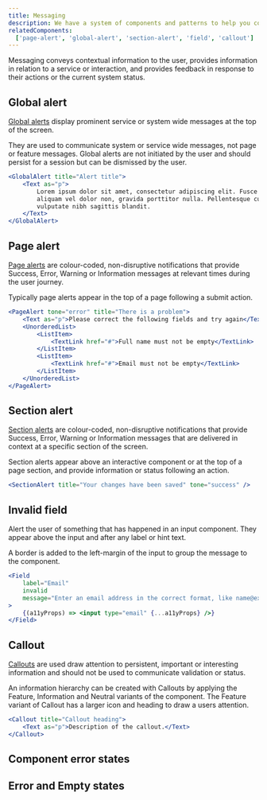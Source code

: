 ```yaml
---
title: Messaging
description: We have a system of components and patterns to help you communicate various types of messages to users.
relatedComponents:
  ['page-alert', 'global-alert', 'section-alert', 'field', 'callout']
---
```


Messaging conveys contextual information to the user, provides information in relation to a service or interaction, and provides feedback in response to their actions or the current system status.

## Global alert

[Global alerts](/components/global-alert) display prominent service or system wide messages at the top of the screen.

They are used to communicate system or service wide messages, not page or feature messages. Global alerts are not initiated by the user and should persist for a session but can be dismissed by the user.

```jsx live
<GlobalAlert title="Alert title">
	<Text as="p">
		Lorem ipsum dolor sit amet, consectetur adipiscing elit. Fusce massa nibh,
		aliquam vel dolor non, gravida porttitor nulla. Pellentesque cursus orci
		vulputate nibh sagittis blandit.
	</Text>
</GlobalAlert>
```

## Page alert

[Page alerts](/components/page-alert) are colour-coded, non-disruptive notifications that provide Success, Error, Warning or Information messages at relevant times during the user journey.

Typically page alerts appear in the top of a page following a submit action.

```jsx live
<PageAlert tone="error" title="There is a problem">
	<Text as="p">Please correct the following fields and try again</Text>
	<UnorderedList>
		<ListItem>
			<TextLink href="#">Full name must not be empty</TextLink>
		</ListItem>
		<ListItem>
			<TextLink href="#">Email must not be empty</TextLink>
		</ListItem>
	</UnorderedList>
</PageAlert>
```

## Section alert

[Section alerts](/components/section-alert) are colour-coded, non-disruptive notifications that provide Success, Error, Warning or Information messages that are delivered in context at a specific section of the screen.

Section alerts appear above an interactive component or at the top of a page section, and provide information or status following an action.

```jsx live
<SectionAlert title="Your changes have been saved" tone="success" />
```

## Invalid field

Alert the user of something that has happened in an input component. They appear above the input and after any label or hint text.

A border is added to the left-margin of the input to group the message to the component.

```jsx live
<Field
	label="Email"
	invalid
	message="Enter an email address in the correct format, like name@example.com"
>
	{(a11yProps) => <input type="email" {...a11yProps} />}
</Field>
```

## Callout

[Callouts](/components/callout) are used draw attention to persistent, important or interesting information and should not be used to communicate validation or status.

An information hierarchy can be created with Callouts by applying the Feature, Information and Neutral variants of the component. The Feature variant of Callout has a larger icon and heading to draw a users attention.

```jsx live
<Callout title="Callout heading">
	<Text as="p">Description of the callout.</Text>
</Callout>
```

## Component error states

## Error and Empty states
